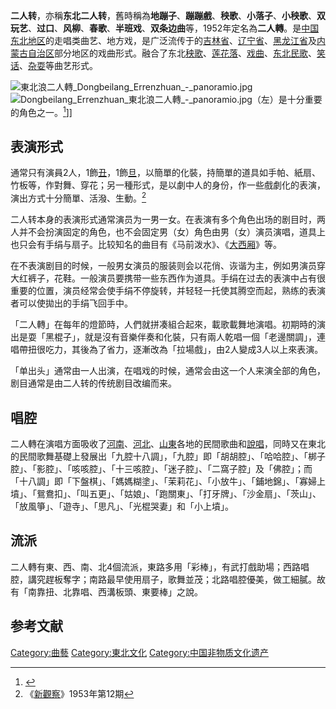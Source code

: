 {{中国国家级非物质文化遗产 
|名称 = 二人转
|序号 = 271
|编号项目 = Ⅴ—35
|图片 =
|分类 = 曲艺
|申报地区或单位 = [[辽宁省|辽宁省]][[黑山县|黑山县]]、[[辽阳市|辽阳市]]、[[铁岭市|铁岭市]]，[[吉林省|吉林省]]，[[吉林省|吉林省]][[梨树县|梨树县]]，[[黑龙江省|黑龙江省]][[海伦市|海伦市]]、[[绥棱县|绥棱县]]，[[内蒙古自治区|内蒙古自治区]][[通辽市|通辽市]]
|登录时间 = 2006年
|省区市1 =辽宁
|省区市2 =吉林
|省区市3 =黑龙江
}}
'''二人转'''，亦稱'''东北二人转'''，舊時稱為'''地蹦子'''、'''蹦蹦戲'''、'''秧歌'''、'''小落子'''、'''小秧歌'''、'''双玩艺'''、'''过口'''、'''风柳'''、'''春歌'''、'''半班戏'''、'''双条边曲'''等，1952年定名為'''二人轉'''。是[[中国东北地区|中国东北地区]]的走唱类曲艺、地方戏，是广泛流传于的[[吉林省|吉林省]]、[[辽宁省|辽宁省]]、[[黑龙江省|黑龙江省]]及[[内蒙古自治区|内蒙古自治区]]部分地区的戏曲形式。融合了东北[[秧歌_(曲艺)|秧歌]]、[[莲花落|莲花落]]、[[戏曲|戏曲]]、[[东北民歌|东北民歌]]、[[笑话|笑话]]、[[杂耍|杂耍]]等曲艺形式。

[[File:東北浪二人轉_Dongbeilang_Errenzhuan_-_panoramio.jpg|thumb]]
[[File:Dongbeilang_Errenzhuan_東北浪二人轉_-_panoramio.jpg|thumb]]（左）是十分重要的角色之一。<ref>{{cite journal |author1=武术 |title=东北二人转丑角的语言特色——评《魅力东北话》 |journal=新闻战线 |issue=2018年第02期 |url=http://mall.cnki.net/magazine/Article/XWZX201802076.htm |accessdate=2019-03-30 |archive-date=2020-04-24 |archive-url=https://web.archive.org/web/20200424025522/http://mall.cnki.net/magazine/Article/XWZX201802076.htm |dead-url=no }}</ref>{{Rp|153}}]]

== 表演形式 ==
通常只有演員2人，1飾[[丑角|丑]]，1飾[[旦|旦]]，以簡單的化裝，持簡單的道具如手帕、紙扇、竹板等，作對舞、穿花；另一種形式，是以劇中人的身份，作一些戲劇化的表演，演出方式十分簡單、活潑、生動。<ref>《[[新觀察|新觀察]]》1953年第12期</ref>

二人转本身的表演形式通常演员为一男一女。在表演有多个角色出场的剧目时，两人并不会扮演固定的角色，也不会固定男（女）角色由男（女）演员演唱，道具上也只会有手绢与扇子。比较知名的曲目有《马前泼水》、《[[西厢记|大西厢]]》等。

在不表演剧目的时候，一般男女演员的服装则会以花俏、诙谐为主，例如男演员穿大红裤子，花鞋。一般演员要携带一些东西作为道具。手绢在过去的表演中占有很重要的位置，演员经常会使手绢不停旋转，并轻轻一托使其腾空而起，熟练的表演者可以使拋出的手绢飞回手中。

「二人轉」在每年的燈節時，人們就拼凑組合起來，載歌載舞地演唱。初期時的演出是耍「黑棍子」，就是沒有音樂伴奏和化裝，只有兩人乾唱一個「老邊關調」，連唱帶扭很吃力，其後為了省力，逐漸改為「拉場戲」，由2人變成3人以上來表演。

「单出头」通常由一人出演，在唱戏的时候，通常会由这一个人来演全部的角色，剧目通常是由二人转的传统剧目改编而来。

== 唱腔 ==
二人轉在演唱方面吸收了[[河南|河南]]、[[河北|河北]]、[[山東|山東]]各地的民間歌曲和[[說唱|說唱]]，同時又在東北的民間歌舞基礎上發展出「九腔十八調」，「九腔」即「胡胡腔」、「哈哈腔」、「梆子腔」、「影腔」、「咳咳腔」、「十三咳腔」、「迷子腔」、「二窩子腔」及「佛腔」；而「十八調」即「下盤棋」、「媽媽糊塗」、「茉莉花」、「小放牛」、「鋪地錦」、「寡婦上墳」、「鴛鴦扣」、「叫五更」、「姑娘」、「跑關東」、「打牙牌」、「沙金扇」、「茨山」、「放風箏」、「遊寺」、「思凡」、「光棍哭妻」和「小上墳」。

== 流派 ==
二人轉有東、西、南、北4個流派，東路多用「彩棒」，有武打戲助場；西路唱腔，講究趕板奪字；南路最早使用扇子，歌舞並茂；北路唱腔優美，做工細膩。故有「南靠扭、北靠唱、西溝板頭、東要棒」之說。

== 参考文献 ==
<div class="references-small">
<references />
</div>{{中国各地戏剧}}
[[Category:曲藝|Category:曲藝]]
[[Category:東北文化|Category:東北文化]]
[[Category:中国非物质文化遗产|Category:中国非物质文化遗产]]